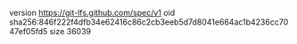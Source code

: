 version https://git-lfs.github.com/spec/v1
oid sha256:846f222f4dfb34e62416c86c2cb3eeb5d7d8041e664ac1b4236cc7047ef05fd5
size 36039
